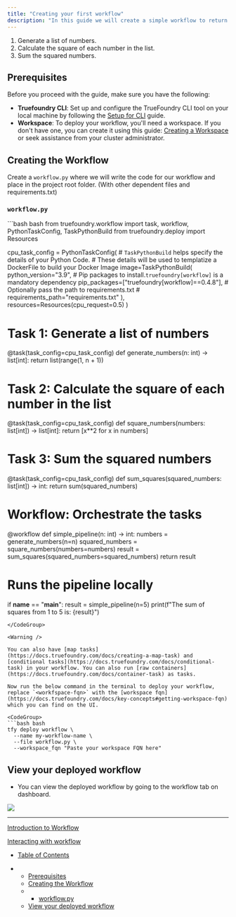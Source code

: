 ```yaml
---
title: "Creating your first workflow"
description: "In this guide we will create a simple workflow to return the sum of the square of all the elements in the list. following are the tasks we will be creating in the workflow"
---
```


1. Generate a list of numbers.
2. Calculate the square of each number in the list.
3. Sum the squared numbers.

## Prerequisites

Before you proceed with the guide, make sure you have the following:

* **Truefoundry CLI**: Set up and configure the TrueFoundry CLI tool on your local machine by following the [Setup for CLI](https://docs.truefoundry.com/docs/setup) guide.
* **Workspace**: To deploy your workflow, you'll need a workspace. If you don't have one, you can create it using this guide: [Creating a Workspace](https://docs.truefoundry.com/docs/key-concepts#creating-a-workspace) or seek assistance from your cluster administrator.

## Creating the Workflow

Create a `workflow.py` where we will write the code for our workflow and place in the project root folder. (With other dependent files and requirements.txt)

### `workflow.py`

<CodeGroup>
  ```bash bash
  from truefoundry.workflow import task, workflow, PythonTaskConfig, TaskPythonBuild
  from truefoundry.deploy import Resources

  cpu_task_config = PythonTaskConfig(
      # `TaskPythonBuild` helps specify the details of your Python Code.
      # These details will be used to templatize a DockerFile to build your Docker Image
      image=TaskPythonBuild(
          python_version="3.9",
          # Pip packages to install.`truefoundry[workflow]` is a mandatory dependency
          pip_packages=["truefoundry[workflow]==0.4.8"],
        	# Optionally pass the path to requirements.txt
          # requirements_path="requirements.txt"
      ),
      resources=Resources(cpu_request=0.5)
  )

  # Task 1: Generate a list of numbers
  @task(task_config=cpu_task_config)
  def generate_numbers(n: int) -> list[int]:
      return list(range(1, n + 1))

  # Task 2: Calculate the square of each number in the list
  @task(task_config=cpu_task_config)
  def square_numbers(numbers: list[int]) -> list[int]:
      return [x**2 for x in numbers]

  # Task 3: Sum the squared numbers
  @task(task_config=cpu_task_config)
  def sum_squares(squared_numbers: list[int]) -> int:
      return sum(squared_numbers)

  # Workflow: Orchestrate the tasks
  @workflow
  def simple_pipeline(n: int) -> int:
      numbers = generate_numbers(n=n)
      squared_numbers = square_numbers(numbers=numbers)
      result = sum_squares(squared_numbers=squared_numbers)
      return result

  # Runs the pipeline locally
  if __name__ == "__main__":
      result = simple_pipeline(n=5)
      print(f"The sum of squares from 1 to 5 is: {result}")
  ```
</CodeGroup>

<Warning />

You can also have [map tasks](https://docs.truefoundry.com/docs/creating-a-map-task) and [conditional tasks](https://docs.truefoundry.com/docs/conditional-task) in your workflow. You can also run [raw containers](https://docs.truefoundry.com/docs/container-task) as tasks.

Now run the below command in the terminal to deploy your workflow, replace `<workfspace-fqn>` with the [workspace fqn](https://docs.truefoundry.com/docs/key-concepts#getting-workspace-fqn) which you can find on the UI.

<CodeGroup>
  ```bash bash
  tfy deploy workflow \
    --name my-workflow-name \
    --file workflow.py \
    --workspace_fqn "Paste your workspace FQN here"
  ```
</CodeGroup>

## View your deployed workflow

* You can view the deployed workflow by going to the workflow tab on dashboard.

![](/images/docs/db5b801cce203fcc5a4121419707eea14421d61ed6ff380ca58a995bc5bf5227-image.png)

***

[Introduction to Workflow](/docs/introduction-to-workflow)

[Interacting with workflow](/docs/interacting-with-workflow)

* [Table of Contents](#)

* * [Prerequisites](#prerequisites)
  * [Creating the Workflow](#creating-the-workflow)
  * * [workflow.py](#workflowpy)
  * [View your deployed workflow](#view-your-deployed-workflow)
